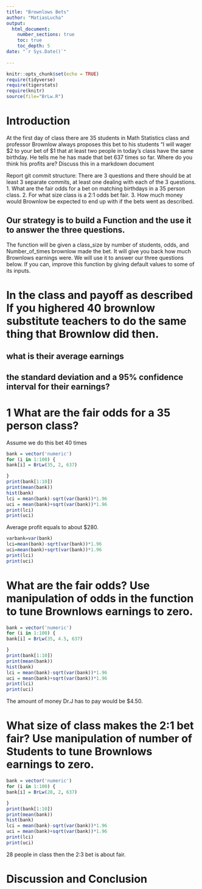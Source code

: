 ```yaml
---
title: "Brownlows Bets"
author: "MatiasLucha"
output: 
  html_document:
    number_sections: true
    toc: true
    toc_depth: 5
date: "`r Sys.Date()`"    
    
---
```

```r
knitr::opts_chunk$set(echo = TRUE)
require(tidyverse)
require(tigerstats)
require(knitr)
source(file="BrLw.R")
```


<!-- We recommend you use git branches -- create a separate branch for each major section i.e. Introduction, Methods, Results, Inferential Results, and Discussion and Conclusions - leave the YAML block untouched until the final merge where you put in your own name !-->

# Introduction

<!--In this section you explain what you are trying to show.  Where did the data come from?  What is the research or other question you are trying to answer?!-->

 At the first day of class there are 35 students in Math Statistics class and professor Brownlow always proposes this bet to his students "I will wager $2 to your bet of $1 that at least two people in today's class have  the same birthday.  He tells me he has made that bet 637 times so far. Where do you think his profits are? Discuss this in a markdown document
 
Report git commit structure:
There are 3 questions and there should be at least 3 separate commits, at least one dealing with each of the 3 questions.
1. What are the fair odds for a bet on matching birthdays in a 35 person class.
2. For what size class is a 2:1 odds bet fair.
3. How much money would Brownlow be expected to end up with if the bets went as described.

## Our strategy is to build a Function and the use it to answer the three questions. 

The function will be given a class_size by number of students, odds, and Number_of_times brownlow made the bet.  It will give you back how much Brownlows earnings were. We will use it to answer our three questions below. If you can, improve this function by giving default values to some of its inputs. 

# In the class and payoff as described  If you highered 40 brownlow substitute teachers to do the same thing that Brownlow did then.
## what is their average earnings
## the standard deviation and a 95% confidence interval for their earnings?
  
<!--Explain and display your method of coming up with a 95% confidence interval of  professor Brownlows winnings (or losings)-->

# 1 What are the fair odds for a 35 person class?  
Assume we do this bet 40 times

```r
bank = vector('numeric')
for (i in 1:100) {
bank[i] = BrLw(35, 2, 637)

}
print(bank[1:10])
print(mean(bank)) 
hist(bank)
lci = mean(bank)-sqrt(var(bank))*1.96
uci = mean(bank)+sqrt(var(bank))*1.96
print(lci)
print(uci)

```
 Average profit equals to about $280. 

```r
varbank=var(bank)
lci=mean(bank)-sqrt(var(bank))*1.96
uci=mean(bank)+sqrt(var(bank))*1.96
print(lci)
print(uci)

```

# What are the fair odds? Use manipulation of odds in the function to tune Brownlows earnings to zero. 


<!--Decide on your methods:  In this section explain the approach you will take to attack the issue --- how will you decide on a likely estimate of professor Brownlow's earnings or losses after 637 bets. Also explain how you construct a 95% confidence interval about your estimate of his winnings !-->

```r
bank = vector('numeric')
for (i in 1:100) {
bank[i] = BrLw(35, 4.5, 637)

}
print(bank[1:10])
print(mean(bank)) 
hist(bank)
lci = mean(bank)-sqrt(var(bank))*1.96
uci = mean(bank)+sqrt(var(bank))*1.96
print(lci)
print(uci)

```
The amount of money Dr.J has to pay would be $4.50.

# What size of class makes the 2:1 bet fair?  Use manipulation of number of Students to tune Brownlows earnings to zero.

```r
bank = vector('numeric')
for (i in 1:100) {
bank[i] = BrLw(28, 2, 637)

}
print(bank[1:10])
print(mean(bank)) 
hist(bank)
lci = mean(bank)-sqrt(var(bank))*1.96
uci = mean(bank)+sqrt(var(bank))*1.96
print(lci)
print(uci)

```
28 people in class then the 2:3 bet is about fair.

<!--Explain and display the results of your method of coming up with the estimate of professor Brownlows betting profits!-->








# Discussion and Conclusion

<!--Discussion and conclusion here.  If professor Brownlow is consistantly making or losing money how could he change his payout so that his profits center on zero?  Also discuss what size his class should be in order to have his current scheme balance at zero profit.!-->

